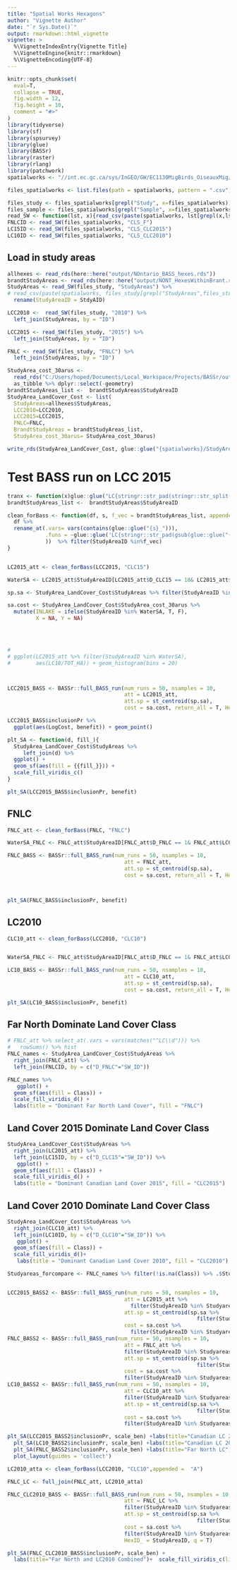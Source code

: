 ```yaml
---
title: "Spatial Works Hexagons"
author: "Vignette Author"
date: "`r Sys.Date()`"
output: rmarkdown::html_vignette
vignette: >
  %\VignetteIndexEntry{Vignette Title}
  %\VignetteEngine{knitr::rmarkdown}
  %\VignetteEncoding{UTF-8}
---
```


```r
knitr::opts_chunk$set(
  eval=T,
  collapse = TRUE,
  fig.width = 12,
  fig.height = 10,
  comment = "#>"
)
library(tidyverse)
library(sf)
library(spsurvey)
library(glue)
library(BASSr)
library(raster)
library(rlang)
library(patchwork)
spatialworks <- "//int.ec.gc.ca/sys/InGEO/GW/EC1130MigBirds_OiseauxMig/ON_CWS/THEMES/BorealApproach/SPATIAL/BaldwinHexLandCov/Data/ExportedDataTables"

files_spatialworks <- list.files(path = spatialworks, pattern = ".csv")

files_study <- files_spatialworks[grepl("Study", x=files_spatialworks)]
files_sample <- files_spatialworks[grepl("Sample", x=files_spatialworks)]
read_SW <- function(lst, x){read_csv(paste(spatialworks, lst[grepl(x,lst)],sep="/" ), col_types = cols())}
FNLCID <- read_SW(files_spatialworks, "CLS_F")
LC15ID <- read_SW(files_spatialworks, "CLS_CLC2015")
LC10ID <- read_SW(files_spatialworks, "CLS_CLC2010")
```

## Load in study areas

```r
allhexes <- read_rds(here::here("output/NOntario_BASS_hexes.rds"))
brandtStudyAreas <- read_rds(here::here("output/NONT_HexesWithinBrant.rds"))
StudyAreas <- read_SW(files_study, "StudyAreas") %>% 
# read_csv(paste(spatialworks, files_study[grepl("StudyAreas",files_study)],sep="/" ))  %>% 
  rename(StudyAreaID = StdyAID)

LCC2010 <-  read_SW(files_study, "2010") %>% 
  left_join(StudyAreas, by = "ID")

LCC2015 <- read_SW(files_study, "2015") %>% 
  left_join(StudyAreas, by = "ID")

FNLC <- read_SW(files_study, "FNLC") %>% 
  left_join(StudyAreas, by = "ID")

StudyArea_cost_30arus <- 
  read_rds("C:/Users/hoped/Documents/Local_Workspace/Projects/BASSr/output/2020-01-24_StudyArea_costs.rds") %>% 
  as_tibble %>% dplyr::select(-geometry)
brandtStudyAreas_list <-  brandtStudyAreas$StudyAreaID
StudyArea_LandCover_Cost <- list(
  StudyAreas=allhexes$StudyAreas,
  LCC2010=LCC2010, 
  LCC2015=LCC2015, 
  FNLC=FNLC, 
  BrandtStudyAreas = brandtStudyAreas_list, 
  StudyArea_cost_30arus= StudyArea_cost_30arus)
```

```r
write_rds(StudyArea_LandCover_Cost, glue::glue("{spatialworks}/StudyAreas_Spatialworks_w_cost.rds"))
```



# Test BASS run on LCC 2015
```r
tranx <- function(x)glue::glue("LC{stringr::str_pad(stringr::str_split(x, '_')[[2]],2, pad = 0)}")
brandtStudyAreas_list <-  brandtStudyAreas$StudyAreaID

clean_forBass <- function(df, s, f_vec = brandtStudyAreas_list, appended = ""){
  df %>% 
  rename_at(.vars= vars(contains(glue::glue("{s}_"))), 
            .funs = ~glue::glue('LC{stringr::str_pad(gsub(glue::glue("{s}_"), "", .), width = 2, pad = 0)}{appended}'
            ))  %>% filter(StudyAreaID %in%f_vec)
}


LC2015_att <- clean_forBass(LCC2015, "CLC15")

WaterSA <- LC2015_att$StudyAreaID[LC2015_att$D_CLC15 == 18& LC2015_att$LC18/ LC2015_att$TOT_HA>0.6]

sp.sa <- StudyArea_LandCover_Cost$StudyAreas %>% filter(StudyAreaID %in% brandtStudyAreas$StudyAreaID)

sa.cost <- StudyArea_LandCover_Cost$StudyArea_cost_30arus %>% 
  mutate(INLAKE = ifelse(StudyAreaID %in% WaterSA, T, F),
         X = NA, Y = NA) 
  



# 
# ggplot(LC2015_att %>% filter(StudyAreaID %in% WaterSA),
#        aes(LC18/TOT_HA)) + geom_histogram(bins = 20)



LCC2015_BASS <- BASSr::full_BASS_run(num_runs = 50, nsamples = 10, 
                                     att = LC2015_att, 
                                     att.sp = st_centroid(sp.sa),
                                     cost = sa.cost, return_all = T, HexID_ = StudyAreaID, q = T)

LCC2015_BASS$inclusionPr %>% 
  ggplot(aes(LogCost, benefit)) + geom_point()

```



```r

plt_SA <- function(d, fill_){
  StudyArea_LandCover_Cost$StudyAreas %>% 
     left_join(d) %>% 
  ggplot() + 
  geom_sf(aes(fill = {{fill_}})) +
  scale_fill_viridis_c()
}

plt_SA(LCC2015_BASS$inclusionPr, benefit)
```




## FNLC


```r
FNLC_att <- clean_forBass(FNLC, "FNLC")

WaterSA_FNLC <- FNLC_att$StudyAreaID[FNLC_att$D_FNLC == 1& FNLC_att$LC01/ FNLC_att$TOT_HA>0.6]

FNLC_BASS <- BASSr::full_BASS_run(num_runs = 50, nsamples = 10, 
                                     att = FNLC_att, 
                                     att.sp = st_centroid(sp.sa),
                                     cost = sa.cost, return_all = T, HexID_ = StudyAreaID, q = T)




```



```r

plt_SA(FNLC_BASS$inclusionPr, benefit)
```

## LC2010
```r
CLC10_att <- clean_forBass(LCC2010, "CLC10")


WaterSA_FNLC <- FNLC_att$StudyAreaID[FNLC_att$D_FNLC == 1& FNLC_att$LC01/ FNLC_att$TOT_HA>0.6]

LC10_BASS <- BASSr::full_BASS_run(num_runs = 50, nsamples = 10, 
                                     att = CLC10_att, 
                                     att.sp = st_centroid(sp.sa),
                                     cost = sa.cost, return_all = T, HexID_ = StudyAreaID, q = T)


```



```r


plt_SA(LC10_BASS$inclusionPr, benefit)
```



## Far North Dominate Land Cover Class
```r
# FNLC_att %>% select_at(.vars = vars(matches("^LC\\d"))) %>% 
#   rowSums() %>% hist
FNLC_names <- StudyArea_LandCover_Cost$StudyAreas %>% 
  right_join(FNLC_att) %>% 
  left_join(FNLCID, by = c("D_FNLC"="SW_ID"))

FNLC_names %>% 
   ggplot() + 
  geom_sf(aes(fill = Class)) +
  scale_fill_viridis_d() +
  labs(title = "Dominant Far North Land Cover", fill = "FNLC")

```

## Land Cover 2015 Dominate Land Cover Class
```r
StudyArea_LandCover_Cost$StudyAreas %>% 
  right_join(LC2015_att) %>% 
  left_join(LC15ID, by = c("D_CLC15"="SW_ID")) %>% 
   ggplot() + 
  geom_sf(aes(fill = Class)) +
  scale_fill_viridis_d() +
  labs(title = "Dominant Canadian Land Cover 2015", fill = "CLC2015")
```





## Land Cover 2010 Dominate Land Cover Class
```r
StudyArea_LandCover_Cost$StudyAreas %>% 
  right_join(CLC10_att) %>% 
  left_join(LC10ID, by = c("D_CLC10"="SW_ID")) %>% 
   ggplot() + 
  geom_sf(aes(fill = Class)) +
  scale_fill_viridis_d()+
   labs(title = "Dominant Canadian Land Cover 2010", fill = "CLC2010")
```




```r
Studyareas_forcompare <- FNLC_names %>% filter(!is.na(Class)) %>% .$StudyAreaID


LCC2015_BASS2 <- BASSr::full_BASS_run(num_runs = 50, nsamples = 10, 
                                     att = LC2015_att %>% 
                                       filter(StudyAreaID %in% Studyareas_forcompare), 
                                     att.sp = st_centroid(sp.sa %>% 
                                                            filter(StudyAreaID %in% Studyareas_forcompare)),
                                     cost = sa.cost %>% 
                                       filter(StudyAreaID %in% Studyareas_forcompare), return_all = T, HexID_ = StudyAreaID, q = T)
FNLC_BASS2 <- BASSr::full_BASS_run(num_runs = 50, nsamples = 10, 
                                     att = FNLC_att %>% 
                                     filter(StudyAreaID %in% Studyareas_forcompare), 
                                     att.sp = st_centroid(sp.sa %>% 
                                                            filter(StudyAreaID %in% Studyareas_forcompare)),
                                     cost = sa.cost %>% 
                                     filter(StudyAreaID %in% Studyareas_forcompare), return_all = T, HexID_ = StudyAreaID, q = T)
LC10_BASS2 <- BASSr::full_BASS_run(num_runs = 50, nsamples = 10, 
                                     att = CLC10_att %>% 
                                     filter(StudyAreaID %in% Studyareas_forcompare), 
                                     att.sp = st_centroid(sp.sa %>% 
                                                            filter(StudyAreaID %in% Studyareas_forcompare)),
                                     cost = sa.cost %>% 
                                     filter(StudyAreaID %in% Studyareas_forcompare), return_all = T, HexID_ = StudyAreaID, q = T)


```




```r
plt_SA(LCC2015_BASS2$inclusionPr, scale_ben) +labs(title="Canadian LC 2015") + scale_fill_viridis_c(limits = c(0,1))+ 
  plt_SA(LC10_BASS2$inclusionPr, scale_ben) +labs(title="Canadian LC 2010") + scale_fill_viridis_c(limits = c(0,1))+ 
  plt_SA(FNLC_BASS2$inclusionPr, scale_ben) +labs(title="Far North LC") +  scale_fill_viridis_c(limits = c(0,1))+ 
  plot_layout(guides = 'collect')
```




```r

LC2010_atta <- clean_forBass(LCC2010, "CLC10",appended =  "A")

FNLC_LC <- full_join(FNLC_att, LC2010_atta)

FNLC_CLC2010_BASS <- BASSr::full_BASS_run(num_runs = 50, nsamples = 10, 
                                     att = FNLC_LC %>% 
                                     filter(StudyAreaID %in% Studyareas_forcompare), 
                                     att.sp = st_centroid(sp.sa %>% 
                                                            filter(StudyAreaID %in% Studyareas_forcompare)),
                                     cost = sa.cost %>% 
                                     filter(StudyAreaID %in% Studyareas_forcompare), return_all = T, 
                                     HexID_ = StudyAreaID, q = T)


```




```r
plt_SA(FNLC_CLC2010_BASS$inclusionPr, scale_ben) + 
  labs(title="Far North and LC2010 Combined")+  scale_fill_viridis_c(limits = c(0,1))
```






